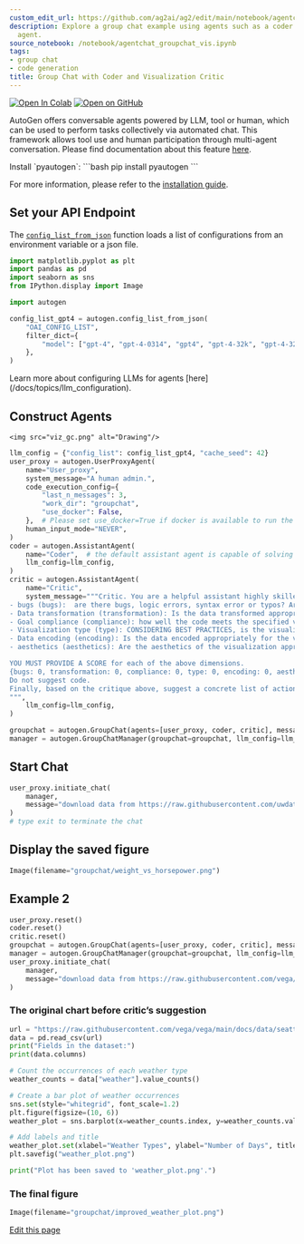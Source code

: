 ```yaml
---
custom_edit_url: https://github.com/ag2ai/ag2/edit/main/notebook/agentchat_groupchat_vis.ipynb
description: Explore a group chat example using agents such as a coder and visualization
  agent.
source_notebook: /notebook/agentchat_groupchat_vis.ipynb
tags:
- group chat
- code generation
title: Group Chat with Coder and Visualization Critic
---
```


<a href="https://colab.research.google.com/github/ag2ai/ag2/blob/main/notebook/agentchat_groupchat_vis.ipynb" class="colab-badge" target="_blank"><img noZoom src="https://colab.research.google.com/assets/colab-badge.svg" alt="Open In Colab" /></a>
<a href="https://github.com/ag2ai/ag2/blob/main/notebook/agentchat_groupchat_vis.ipynb" class="github-badge" target="_blank"><img noZoom src="https://img.shields.io/badge/Open%20on%20GitHub-grey?logo=github" alt="Open on GitHub" /></a>




AutoGen offers conversable agents powered by LLM, tool or human, which
can be used to perform tasks collectively via automated chat. This
framework allows tool use and human participation through multi-agent
conversation. Please find documentation about this feature
[here](https://docs.ag2.ai/docs/Use-Cases/agent_chat).


<div class="info Requirements">
<Info>
Install `pyautogen`:
```bash
pip install pyautogen
```

For more information, please refer to the [installation guide](/docs/user-guide/basic-concepts/installing-ag2).
</Info>
</div>


## Set your API Endpoint

The
[`config_list_from_json`](https://docs.ag2.ai/docs/api-reference/autogen/config_list_from_json#config-list-from-json)
function loads a list of configurations from an environment variable or
a json file.

```python
import matplotlib.pyplot as plt
import pandas as pd
import seaborn as sns
from IPython.display import Image

import autogen

config_list_gpt4 = autogen.config_list_from_json(
    "OAI_CONFIG_LIST",
    filter_dict={
        "model": ["gpt-4", "gpt-4-0314", "gpt4", "gpt-4-32k", "gpt-4-32k-0314", "gpt-4-32k-v0314"],
    },
)
```


<div class="tip">
<Tip>
Learn more about configuring LLMs for agents [here](/docs/topics/llm_configuration).
</Tip>
</div>


## Construct Agents

``` text
<img src="viz_gc.png" alt="Drawing"/>
```

```python
llm_config = {"config_list": config_list_gpt4, "cache_seed": 42}
user_proxy = autogen.UserProxyAgent(
    name="User_proxy",
    system_message="A human admin.",
    code_execution_config={
        "last_n_messages": 3,
        "work_dir": "groupchat",
        "use_docker": False,
    },  # Please set use_docker=True if docker is available to run the generated code. Using docker is safer than running the generated code directly.
    human_input_mode="NEVER",
)
coder = autogen.AssistantAgent(
    name="Coder",  # the default assistant agent is capable of solving problems with code
    llm_config=llm_config,
)
critic = autogen.AssistantAgent(
    name="Critic",
    system_message="""Critic. You are a helpful assistant highly skilled in evaluating the quality of a given visualization code by providing a score from 1 (bad) - 10 (good) while providing clear rationale. YOU MUST CONSIDER VISUALIZATION BEST PRACTICES for each evaluation. Specifically, you can carefully evaluate the code across the following dimensions
- bugs (bugs):  are there bugs, logic errors, syntax error or typos? Are there any reasons why the code may fail to compile? How should it be fixed? If ANY bug exists, the bug score MUST be less than 5.
- Data transformation (transformation): Is the data transformed appropriately for the visualization type? E.g., is the dataset appropriated filtered, aggregated, or grouped  if needed? If a date field is used, is the date field first converted to a date object etc?
- Goal compliance (compliance): how well the code meets the specified visualization goals?
- Visualization type (type): CONSIDERING BEST PRACTICES, is the visualization type appropriate for the data and intent? Is there a visualization type that would be more effective in conveying insights? If a different visualization type is more appropriate, the score MUST BE LESS THAN 5.
- Data encoding (encoding): Is the data encoded appropriately for the visualization type?
- aesthetics (aesthetics): Are the aesthetics of the visualization appropriate for the visualization type and the data?

YOU MUST PROVIDE A SCORE for each of the above dimensions.
{bugs: 0, transformation: 0, compliance: 0, type: 0, encoding: 0, aesthetics: 0}
Do not suggest code.
Finally, based on the critique above, suggest a concrete list of actions that the coder should take to improve the code.
""",
    llm_config=llm_config,
)

groupchat = autogen.GroupChat(agents=[user_proxy, coder, critic], messages=[], max_round=20)
manager = autogen.GroupChatManager(groupchat=groupchat, llm_config=llm_config)
```

## Start Chat

```python
user_proxy.initiate_chat(
    manager,
    message="download data from https://raw.githubusercontent.com/uwdata/draco/master/data/cars.csv and plot a visualization that tells us about the relationship between weight and horsepower. Save the plot to a file. Print the fields in a dataset before visualizing it.",
)
# type exit to terminate the chat
```

## Display the saved figure

```python
Image(filename="groupchat/weight_vs_horsepower.png")
```

## Example 2

```python
user_proxy.reset()
coder.reset()
critic.reset()
groupchat = autogen.GroupChat(agents=[user_proxy, coder, critic], messages=[], max_round=20)
manager = autogen.GroupChatManager(groupchat=groupchat, llm_config=llm_config)
user_proxy.initiate_chat(
    manager,
    message="download data from https://raw.githubusercontent.com/vega/vega/main/docs/data/seattle-weather.csv and show me a plot that tells me about the amount of each weather . Save the plot to a file. Print the fields in a dataset before visualizing it. Take the feedback from the critic to improve the code.",
)
```

### The original chart before critic’s suggestion

```python
url = "https://raw.githubusercontent.com/vega/vega/main/docs/data/seattle-weather.csv"
data = pd.read_csv(url)
print("Fields in the dataset:")
print(data.columns)

# Count the occurrences of each weather type
weather_counts = data["weather"].value_counts()

# Create a bar plot of weather occurrences
sns.set(style="whitegrid", font_scale=1.2)
plt.figure(figsize=(10, 6))
weather_plot = sns.barplot(x=weather_counts.index, y=weather_counts.values)

# Add labels and title
weather_plot.set(xlabel="Weather Types", ylabel="Number of Days", title="Seattle Weather Types Frequency")
plt.savefig("weather_plot.png")

print("Plot has been saved to 'weather_plot.png'.")
```

### The final figure

```python
Image(filename="groupchat/improved_weather_plot.png")
```

<div className="edit-url-container">
    <a className="edit-url" href="https://github.com/ag2ai/ag2/edit/main/notebook/agentchat_groupchat_vis.ipynb" target='_blank'><Icon icon="pen" iconType="solid" size="13px"/> Edit this page</a>
</div>
